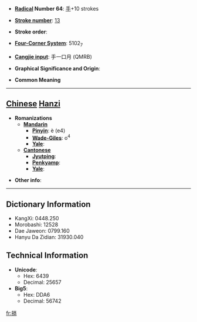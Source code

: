 * '''[[Wiktionary:Chinese radical index| Radical]] Number 64''': [[Wiktionary:Chinese radical index 手|手]]+10 strokes

* '''[[Wiktionary:Chinese total strokes index|Stroke number]]''': [[Wiktionary:Chinese total strokes index 13|13]]

* '''Stroke order''': 

* '''[[Wiktionary:Chinese four corner index|Four-Corner System]]''': 5102<sub>7</sub>

* '''[[Wiktionary:Chinese Cangjie index|Cangjie input]]''': 手一口月 (QMRB)

* '''Graphical Significance and Origin''': 

* '''Common Meaning'''

----

== [[Chinese]] [[Hanzi]] ==

* '''Romanizations'''
** '''[[Mandarin]]'''
*** '''[[Pinyin]]''': è (e4)
*** '''[[Wade-Giles]]''': o<sup>4</sup>
*** '''[[Yale]]''': 
** '''[[Cantonese]]'''
*** '''[[Jyutping]]''':
*** '''[[Penkyamp]]''': 
*** '''[[Yale]]''': 

* '''Other info''': 

----

== Dictionary Information ==

* KangXi: 0448.250
* Morobashi: 12528
* Dae Jaweon: 0799.160
* Hanyu Da Zidian: 31930.040

== Technical Information ==

* '''Unicode''':
** Hex: 6439
** Decimal: 25657
* '''Big5''':
** Hex: DDA6
** Decimal: 56742

[[fr:搹]]